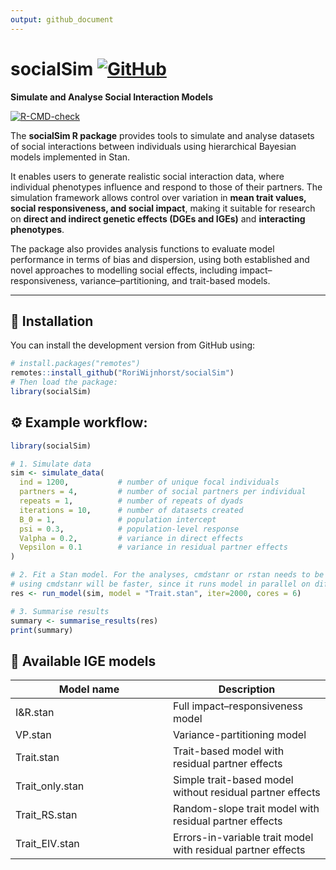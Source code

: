 ```yaml
---
output: github_document
---
```


<!-- README.md is generated from README.Rmd. Please edit that file -->

# socialSim <a href="https://github.com/RoriWijnhorst/socialSim"><img src="https://img.shields.io/badge/GitHub-RoriWijnhorst/socialSim-blue?logo=github" alt="GitHub"></a>

**Simulate and Analyse Social Interaction Models**

<!-- badges: start -->
[![R-CMD-check](https://github.com/RoriWijnhorst/socialSim/actions/workflows/R-CMD-check.yaml/badge.svg)](https://github.com/RoriWijnhorst/socialSim/actions/workflows/R-CMD-check.yaml)
<!-- badges: end -->


The **socialSim R package** provides tools to simulate and analyse datasets of social interactions between individuals using hierarchical Bayesian models implemented in Stan.

It enables users to generate realistic social interaction data, where individual phenotypes influence and respond to those of their partners. The simulation framework allows control over variation in **mean trait values, social responsiveness, and social impact**, making it suitable for research on **direct and indirect genetic effects (DGEs and IGEs)** and **interacting phenotypes**.

The package also provides analysis functions to evaluate model performance in terms of bias and dispersion, using both established and novel approaches to modelling social effects, including impact–responsiveness, variance–partitioning, and trait-based models. 


---

## 🧭 Installation

You can install the development version from GitHub using:

```r
# install.packages("remotes")
remotes::install_github("RoriWijnhorst/socialSim")
# Then load the package:
library(socialSim)
```



## ⚙️ Example workflow:
```r
library(socialSim)

# 1. Simulate data
sim <- simulate_data(
  ind = 1200,           # number of unique focal individuals
  partners = 4,         # number of social partners per individual
  repeats = 1,          # number of repeats of dyads   
  iterations = 10,      # number of datasets created    
  B_0 = 1,              # population intercept
  psi = 0.3,            # population-level response
  Valpha = 0.2,         # variance in direct effects
  Vepsilon = 0.1        # variance in residual partner effects
)

# 2. Fit a Stan model. For the analyses, cmdstanr or rstan needs to be installed.
# using cmdstanr will be faster, since it runs model in parallel on different cores of your PC.
res <- run_model(sim, model = "Trait.stan", iter=2000, cores = 6)

# 3. Summarise results
summary <- summarise_results(res)
print(summary)
```

## 🧪 Available IGE models
| Model name | Description |
|-----------|-----------|
| I&R.stan  |	Full impact–responsiveness model    |
| VP.stan    |	Variance-partitioning model   |
| Trait.stan | Trait-based model with residual partner effects |
|Trait_only.stan| Simple trait-based model without residual partner effects|
|Trait_RS.stan| Random-slope trait model with residual partner effects|
|Trait_EIV.stan| Errors-in-variable trait model with residual partner effects |




